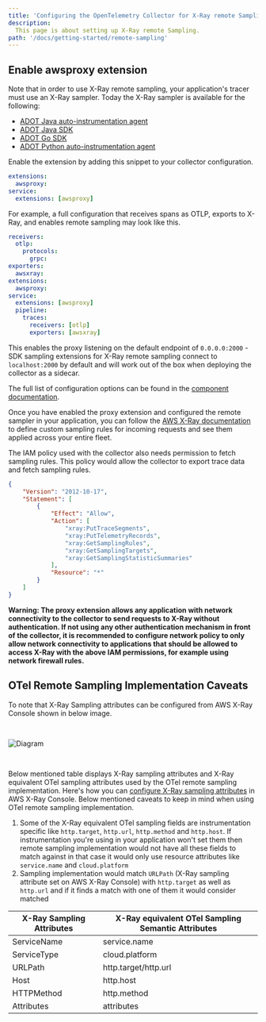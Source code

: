 ```yaml
---
title: 'Configuring the OpenTelemetry Collector for X-Ray remote Sampling'
description:
  This page is about setting up X-Ray remote Sampling.
path: '/docs/getting-started/remote-sampling'
---
```



## Enable awsproxy extension

Note that in order to use X-Ray remote sampling, your application's tracer must use an X-Ray sampler. Today the X-Ray sampler is available for the following:

* [ADOT Java auto-instrumentation agent](https://aws-otel.github.io/docs/getting-started/java-sdk/trace-auto-instr#using-x-ray-remote-sampling)
* [ADOT Java SDK](https://aws-otel.github.io/docs/getting-started/java-sdk/trace-manual-instr#using-x-ray-remote-sampling)
* [ADOT Go SDK](https://aws-otel.github.io/docs/getting-started/go-sdk/trace-manual-instr#using-x-ray-remote-sampling)
* [ADOT Python auto-instrumentation agent](https://aws-otel.github.io/docs/getting-started/python-sdk/auto-instr#using-aws-x-ray-remote-sampling)

Enable the extension by adding this snippet to your collector configuration.

```yaml
extensions:
  awsproxy:
service:
  extensions: [awsproxy]
```

For example, a full configuration that receives spans as OTLP, exports to X-Ray, and enables remote sampling may
look like this.

```yaml
receivers:
  otlp:
    protocols:
      grpc:
exporters:
  awsxray:
extensions:
  awsproxy:
service:
  extensions: [awsproxy]
  pipeline:
    traces:
      receivers: [otlp]
      exporters: [awsxray]
```

This enables the proxy listening on the default endpoint of `0.0.0.0:2000` - SDK sampling extensions for X-Ray remote
sampling connect to `localhost:2000` by default and will work out of the box when deploying the collector as a sidecar.

The full list of configuration options can be found in the [component documentation](https://github.com/open-telemetry/opentelemetry-collector-contrib/tree/main/extension/awsproxy).

Once you have enabled the proxy extension and configured the remote sampler in your application, you can follow the [AWS X-Ray documentation](https://docs.aws.amazon.com/xray/latest/devguide/xray-console-sampling.html) to define custom sampling rules for incoming requests and see them applied across your entire fleet.

The IAM policy used with the collector also needs permission to fetch sampling rules. This policy would allow the collector
to export trace data and fetch sampling rules.

```json
{
    "Version": "2012-10-17",
    "Statement": [
        {
            "Effect": "Allow",
            "Action": [
                "xray:PutTraceSegments",
                "xray:PutTelemetryRecords",
                "xray:GetSamplingRules",
                "xray:GetSamplingTargets",
                "xray:GetSamplingStatisticSummaries"
            ],
            "Resource": "*"
        }
    ]
}
```

**Warning: The proxy extension allows any application with network connectivity to the collector to send requests to X-Ray
without authentication. If not using any other authentication mechanism in front of the collector, it is recommended to
configure network policy to only allow network connectivity to applications that should be allowed to access X-Ray with
the above IAM permissions, for example using network firewall rules.**

## OTel Remote Sampling Implementation Caveats
To note that X-Ray Sampling attributes can be configured from AWS X-Ray Console shown in below image.

<img src={sampling_attributes} alt="Diagram" style="margin: 30px 0;" />

Below mentioned table displays X-Ray sampling attributes and X-Ray equivalent OTel sampling attributes used by the OTel remote sampling implementation. Here's how you can [configure X-Ray sampling attributes](https://docs.aws.amazon.com/xray/latest/devguide/xray-console-sampling.html#xray-console-config) in AWS X-Ray Console. Below mentioned caveats to keep in mind when using OTel remote sampling implementation.

1. Some of the X-Ray equivalent OTel sampling fields are instrumentation specific like `http.target`, `http.url`, `http.method` and `http.host`. If instrumentation you're using in your application won't set them then remote sampling implementation would not have all these fields to match against in that case it would only use resource attributes like `service.name` and `cloud.platform`
2. Sampling implementation would match `URLPath` (X-Ray sampling attribute set on AWS X-Ray Console) with `http.target` as well as `http.url` and if it finds a match with one of them it would consider matched

| X-Ray Sampling Attributes | X-Ray equivalent OTel Sampling Semantic Attributes |
|---------------------------|----------------------------------------------------|
| ServiceName               | service.name                                       |
| ServiceType               | cloud.platform                                     |
| URLPath                   | http.target/http.url                               |
| Host                      | http.host                                          |
| HTTPMethod                | http.method                                        |
| Attributes                | attributes                                         |

